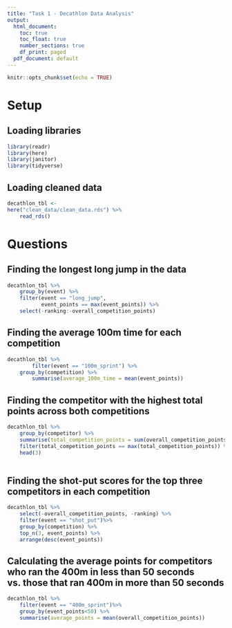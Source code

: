 ```yaml
---
title: "Task 1 - Decathlon Data Analysis"
output:
  html_document:
    toc: true
    toc_float: true
    number_sections: true
    df_print: paged
  pdf_document: default
---
```


```r
knitr::opts_chunk$set(echo = TRUE)
```

# Setup

## Loading libraries

```r

library(readr)
library(here)
library(janitor)
library(tidyverse)

```

## Loading cleaned data

```r

decathlon_tbl <-
here("clean_data/clean_data.rds") %>% 
    read_rds()

```


# Questions

## Finding the longest long jump in the data
```r
decathlon_tbl %>%
    group_by(event) %>% 
    filter(event == "long_jump",
           event_points == max(event_points)) %>% 
    select(-ranking:-overall_competition_points)
```



## Finding the average 100m time for each competition
```r
decathlon_tbl %>% 
        filter(event == "100m_sprint") %>%
    group_by(competition) %>%
        summarise(average_100m_time = mean(event_points))
```

## Finding the competitor with the highest total points across both competitions
```r
decathlon_tbl %>% 
    group_by(competitor) %>%
    summarise(total_competition_points = sum(overall_competition_points)) %>% 
    filter(total_competition_points == max(total_competition_points)) %>% 
    head(3)
    
```


## Finding the shot-put scores for the top three competitors in each competition
```r

decathlon_tbl %>% 
    select(-overall_competition_points, -ranking) %>% 
    filter(event == "shot_put")%>% 
    group_by(competition) %>%
    top_n(3, event_points) %>% 
    arrange(desc(event_points))

```


## Calculating the average points for competitors who ran the 400m in less than 50 seconds vs. those that ran 400m in more than 50 seconds
```r

decathlon_tbl %>% 
    filter(event == "400m_sprint")%>%
    group_by(event_points<50) %>% 
    summarise(average_points = mean(overall_competition_points))
```

